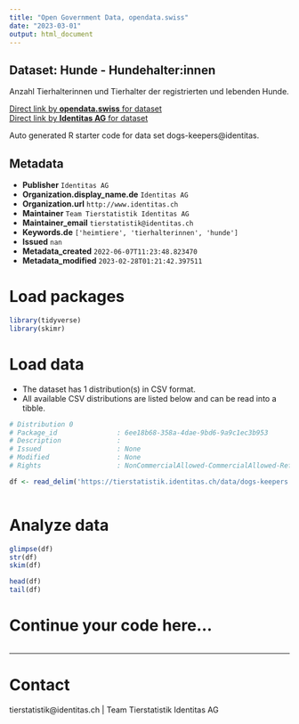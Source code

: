 ```yaml
---
title: "Open Government Data, opendata.swiss"
date: "2023-03-01"
output: html_document
---
```


## Dataset: Hunde - Hundehalter:innen

Anzahl Tierhalterinnen und Tierhalter der registrierten und lebenden Hunde.

[Direct link by **opendata.swiss** for dataset](https://opendata.swiss/de/dataset/hunde-hundehalter-innen)<br>
[Direct link by **Identitas AG** for dataset](https://tierstatistik.identitas.ch/)

Auto generated R starter code for data set dogs-keepers@identitas.

## Metadata

- **Publisher** `Identitas AG`
- **Organization.display_name.de** `Identitas AG`
- **Organization.url** `http://www.identitas.ch`
- **Maintainer** `Team Tierstatistik Identitas AG`
- **Maintainer_email** `tierstatistik@identitas.ch`
- **Keywords.de** `['heimtiere', 'tierhalterinnen', 'hunde']`
- **Issued** `nan`
- **Metadata_created** `2022-06-07T11:23:48.823470`
- **Metadata_modified** `2023-02-28T01:21:42.397511`


# Load packages

```r

library(tidyverse)
library(skimr)

```

# Load data

-   The dataset has 1 distribution(s) in CSV format.
-   All available CSV distributions are listed below and can be read into a tibble.

```r

# Distribution 0
# Package_id               : 6ee18b68-358a-4dae-9bd6-9a9c1ec3b953
# Description              : 
# Issued                   : None
# Modified                 : None
# Rights                   : NonCommercialAllowed-CommercialAllowed-ReferenceRequired

df <- read_delim('https://tierstatistik.identitas.ch/data/dogs-keepers.csv')



```

# Analyze data

```r

glimpse(df)
str(df)
skim(df)

head(df)
tail(df)

```

# Continue your code here...

```r

```

------------------------------------------------------------------------

# Contact

tierstatistik@identitas.ch | Team Tierstatistik Identitas AG
